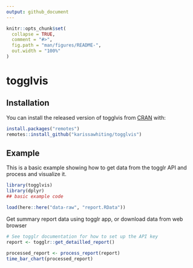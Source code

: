 ```yaml
---
output: github_document
---
```


<!-- README.md is generated from README.Rmd. Please edit that file -->

```r
knitr::opts_chunk$set(
  collapse = TRUE,
  comment = "#>",
  fig.path = "man/figures/README-",
  out.width = "100%"
)
```

# togglvis

<!-- badges: start -->
<!-- badges: end -->


## Installation

You can install the released version of togglvis from [CRAN](https://CRAN.R-project.org) with:

``` r
install.packages("remotes")
remotes::install_github("karissawhiting/togglvis")
```

## Example

This is a basic example showing how to get data from the togglr API and process
and visualize it.

```r
library(togglvis)
library(dplyr)
## basic example code
```

```r
load(here::here("data-raw", "report.RData"))
```

Get summary report data using togglr app, or download data from web browser

```r
# See togglr documentation for how to set up the API key
report <- togglr::get_detailled_report()

```

```r
processed_report <- process_report(report)
time_bar_chart(processed_report)

```

